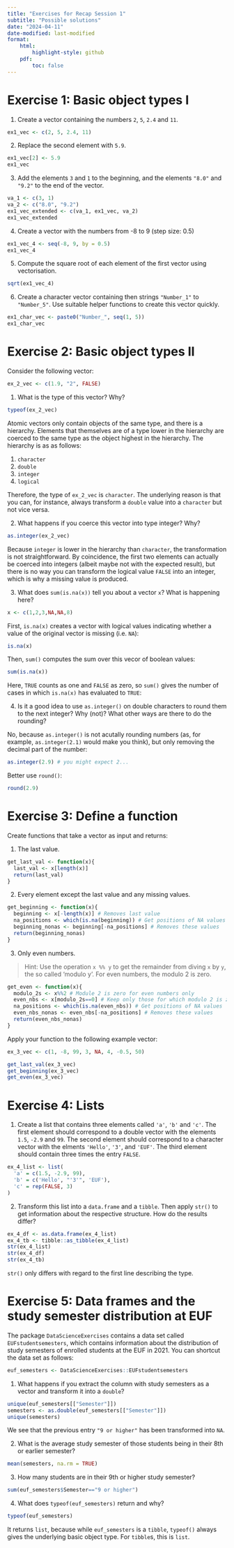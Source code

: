 ```yaml
---
title: "Exercises for Recap Session 1"
subtitle: "Possible solutions"
date: "2024-04-11"
date-modified: last-modified
format: 
    html: 
        highlight-style: github
    pdf: 
        toc: false
---
```


# Exercise 1: Basic object types I

1. Create a vector containing the numbers `2`, `5`, `2.4` and `11`.

```r
ex1_vec <- c(2, 5, 2.4, 11)
```

2. Replace the second element with `5.9`.

```r
ex1_vec[2] <- 5.9
ex1_vec
```

3. Add the elements `3` and `1` to the beginning, and the elements 
`"8.0"` and `"9.2"` to the end of the vector.

```r
va_1 <- c(3, 1)
va_2 <- c("8.0", "9.2")
ex1_vec_extended <- c(va_1, ex1_vec, va_2)
ex1_vec_extended
```

4. Create a vector with the numbers from -8 to 9 (step size: 0.5)

```r
ex1_vec_4 <- seq(-8, 9, by = 0.5)
ex1_vec_4
```

5. Compute the square root of each element of the first vector 
using vectorisation.

```r
sqrt(ex1_vec_4)
```

6. Create a character vector containing then strings `"Number_1"` to 
`"Number_5"`. Use suitable helper functions to create this vector quickly.

```r
ex1_char_vec <- paste0("Number_", seq(1, 5))
ex1_char_vec
```

# Exercise 2: Basic object types II

Consider the following vector:

```r
ex_2_vec <- c(1.9, "2", FALSE)
```

1. What is the type of this vector? Why?

```r
typeof(ex_2_vec)
```

Atomic vectors only contain objects of the same type, and there is a 
hierarchy. Elements that themselves are of a type lower in the hierarchy 
are coerced to the same type as the object highest in the hierarchy. The
hierarchy is as as follows:

1. `character`
2. `double`
3. `integer`
4. `logical`

Therefore, the type of `ex_2_vec` is `character`. The underlying reason is that
you can, for instance, always transform a `double` value into a `character` 
but not vice versa.

2. What happens if you coerce this vector into type integer? Why?

```r
as.integer(ex_2_vec)
```

Because `integer` is lower in the hierarchy than `character`, the transformation
is not straightforward. By coincidence, the first two elements can actually be
coerced into integers (albeit maybe not with the expected result), but there is 
no way you can transform the logical value `FALSE` into an integer, which is
why a missing value is produced.

3. What does `sum(is.na(x))` tell you about a vector `x`? What is happening here?

```r
x <- c(1,2,3,NA,NA,8)
```
First, `is.na(x)` creates a vector with logical values indicating whether a value of 
the original vector is missing (i.e. `NA`):

```r
is.na(x)
```

Then, `sum()` computes the sum over this vecor of boolean values:

```r
sum(is.na(x))
```

Here, `TRUE` counts as one and `FALSE` as zero, so `sum()` gives the number of 
cases in which `is.na(x)` has evaluated to `TRUE`:


4. Is it a good idea to use `as.integer()` on double characters to round them to 
the next integer? Why (not)? What other ways are there to do the rounding?

No, because `as.integer()` is not acutally rounding numbers (as, for example, `as.integer(2.1)`
would make you think), but only removing the decimal part of the number:

```r
as.integer(2.9) # you might expect 2...
```

Better use `round()`:

```r
round(2.9)
```



# Exercise 3: Define a function

Create functions that take a vector as input and returns:

1. The last value.

```r
get_last_val <- function(x){
  last_val <- x[length(x)]
  return(last_val)
}
```


2. Every element except the last value and any missing values.

```r
get_beginning <- function(x){
  beginning <- x[-length(x)] # Removes last value
  na_positions <- which(is.na(beginning)) # Get positions of NA values
  beginning_nonas <- beginning[-na_positions] # Removes these values
  return(beginning_nonas)
} 
```

3. Only even numbers.
    
> Hint: Use the operation `x %% y` to get the remainder from diving `x` by `y`, 
the so called 'modulo y'. For even numbers, the modulo 2 is zero.

```r
get_even <- function(x){
  modulo_2s <- x%%2 # Module 2 is zero for even numbers only
  even_nbs <- x[modulo_2s==0] # Keep only those for which modulo 2 is zero
  na_positions <- which(is.na(even_nbs)) # Get positions of NA values
  even_nbs_nonas <- even_nbs[-na_positions] # Removes these values
  return(even_nbs_nonas)
}
```


Apply your function to the following example vector:

```r
ex_3_vec <- c(1, -8, 99, 3, NA, 4, -0.5, 50)
```

```r
get_last_val(ex_3_vec)
get_beginning(ex_3_vec)
get_even(ex_3_vec)
```


# Exercise 4: Lists

1. Create a list that contains three elements called `'a'`, `'b'` and `'c'`.
The first element should correspond to a double vector with the elements
`1.5`, `-2.9` and `99`.
The second element should correspond to a character vector with the elments
`'Hello'`, `'3'`, and `'EUF'`.
The third element should contain three times the entry `FALSE`.

```r
ex_4_list <- list(
  'a' = c(1.5, -2.9, 99),
  'b' = c('Hello', "'3'", 'EUF'),
  'c' = rep(FALSE, 3)
)
```


2. Transform this list into a `data.frame` and a `tibble`. Then apply `str()` to
get information about the respective structure. How do the results differ?

```r
ex_4_df <- as.data.frame(ex_4_list)
ex_4_tb <- tibble::as_tibble(ex_4_list)
str(ex_4_list)
str(ex_4_df)
str(ex_4_tb)
```

`str()` only differs with regard to the first line describing the type.

# Exercise 5: Data frames and the study semester distribution at EUF

The package `DataScienceExercises` contains a data set called `EUFstudentsemesters`,
which contains information about the distribution of study semesters of 
enrolled students at the EUF in 2021. You can shortcut the data set as follows:

```r
euf_semesters <- DataScienceExercises::EUFstudentsemesters
```

1. What happens if you extract the column with study semesters as a vector
and transform it into a `double`? 

```r
unique(euf_semesters[["Semester"]])
semesters <- as.double(euf_semesters[["Semester"]])
unique(semesters)
```

We see that the previous entry `"9 or higher"` has been transformed into `NA`.

2. What is the average study semester of those students being in their 8th or 
earlier semester?

```r
mean(semesters, na.rm = TRUE)
```


3. How many students are in their 9th or higher study semester?

```r
sum(euf_semesters$Semester=="9 or higher")
```


4. What does `typeof(euf_semesters)` return and why?

```r
typeof(euf_semesters)
```

It returns `list`, because while `euf_semesters` is a `tibble`, `typeof()`
always gives the underlying basic object type. For `tibble`s, this is `list`.
